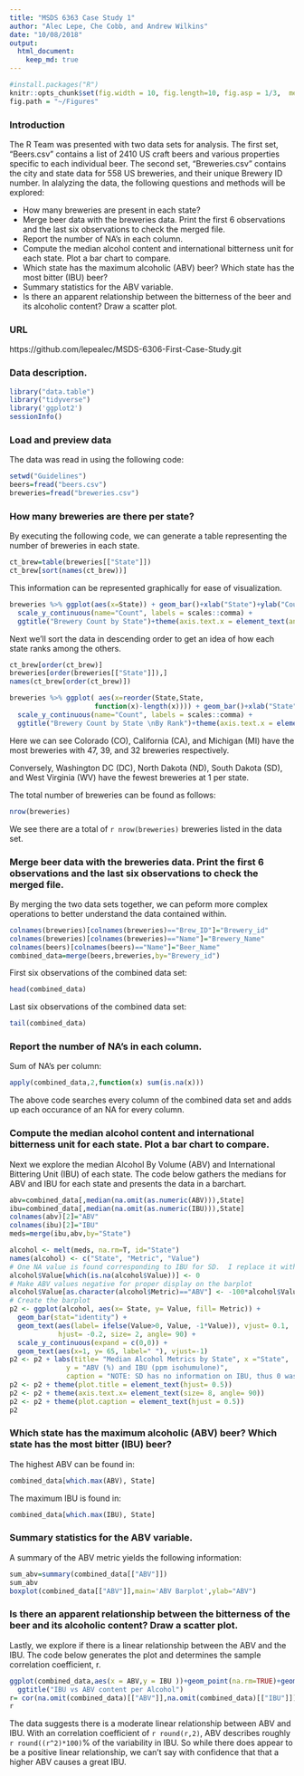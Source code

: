 ---
title: "MSDS 6363 Case Study 1"
author: "Alec Lepe, Che Cobb, and Andrew Wilkins"
date: "10/08/2018"
output: 
  html_document:
    keep_md: true
---
```{r setup, include = FALSE}
#install.packages("R")
knitr::opts_chunk$set(fig.width = 10, fig.length=10, fig.asp = 1/3,  message=FALSE)
fig.path = "~/Figures"
```

### Introduction

The R Team was presented with two data sets for analysis.  The first set, "Beers.csv" contains a list of 2410 US craft beers and various properties specific to each individual beer.  The second set, "Breweries.csv" contains the city and state data for 558 US breweries, and their unique Brewery ID number.  In alalyzing the data, the following questions and methods will be explored:

* How many breweries are present in each state?
* Merge beer data with the breweries data. Print the first 6
observations and the last six observations to check the merged file.
* Report the number of NA's in each column.
* Compute the median alcohol content and international
bitterness unit for each state. Plot a bar chart to compare.
* Which state has the maximum alcoholic (ABV) beer? Which
state has the most bitter (IBU) beer?
* Summary statistics for the ABV variable.
* Is there an apparent relationship between the bitterness of the
beer and its alcoholic content? Draw a scatter plot.

### URL
https://github.com/lepealec/MSDS-6306-First-Case-Study.git

### Data description.

``` {r reproducibility}
library("data.table")
library("tidyverse")
library('ggplot2')
sessionInfo()
```

### Load and preview data

The data was read in using the following code:
``` {r load data}
setwd("Guidelines")
beers=fread("beers.csv")
breweries=fread("breweries.csv")
```


### How many breweries are there per state?
By executing the following code, we can generate a table representing the number of breweries in each state.
```{r breweries per state by state}
ct_brew=table(breweries[["State"]])
ct_brew[sort(names(ct_brew))]
```

This information can be represented graphically for ease of visualization.
``` {r plot1}
breweries %>% ggplot(aes(x=State)) + geom_bar()+xlab("State")+ylab("Count") + 
  scale_y_continuous(name="Count", labels = scales::comma) +
  ggtitle("Brewery Count by State")+theme(axis.text.x = element_text(angle = 90, hjust = 1))
```
Next we'll sort the data in descending order to get an idea of how each state ranks among the others.
```{r breweries_per_state_by_rank}
ct_brew[order(ct_brew)]
breweries[order(breweries[["State"]]),]
names(ct_brew[order(ct_brew)])

breweries %>% ggplot( aes(x=reorder(State,State,
                     function(x)-length(x)))) + geom_bar()+xlab("State")+ylab("Count") + 
  scale_y_continuous(name="Count", labels = scales::comma) +
  ggtitle("Brewery Count by State \nBy Rank")+theme(axis.text.x = element_text(angle = 90, hjust = 1))
```

Here we can see Colorado (CO), California (CA), and Michigan (MI) have the most breweries with 47, 39, and 32 breweries respectively.

Conversely, Washington DC (DC), North Dakota (ND), South Dakota (SD), and West Virginia (WV) have the fewest breweries at 1 per state.

The total number of breweries can be found as follows:
```{r total breweries}
nrow(breweries)
```

We see there are a total of `r nrow(breweries)` breweries listed in the data set.

### Merge beer data with the breweries data. Print the first 6 observations and the last six observations to check the merged file.

By merging the two data sets together, we can peform more complex operations to better understand the data contained within.
``` {r merge data sets}
colnames(breweries)[colnames(breweries)=="Brew_ID"]="Brewery_id"
colnames(breweries)[colnames(breweries)=="Name"]="Brewery_Name"
colnames(beers)[colnames(beers)=="Name"]="Beer_Name"
combined_data=merge(beers,breweries,by="Brewery_id")
```
First six observations of the combined data set:
``` {r head}
head(combined_data)
```
Last six observations of the combined data set:
``` {r tail}
tail(combined_data)
```

### Report the number of NA's in each column.
Sum of NA's per column:
``` {r sum of NA}
apply(combined_data,2,function(x) sum(is.na(x)))
```
The above code searches every column of the combined data set and adds up each occurance of an NA for every column.

### Compute the median alcohol content and international bitterness unit for each state. Plot a bar chart to compare.

Next we explore the median Alcohol By Volume (ABV) and International Bittering Unit (IBU) of each state.  The code below gathers the medians for ABV and IBU for each state and presents the data in a barchart.

``` {r meds}
abv=combined_data[,median(na.omit(as.numeric(ABV))),State]
ibu=combined_data[,median(na.omit(as.numeric(IBU))),State]
colnames(abv)[2]="ABV"
colnames(ibu)[2]="IBU"
meds=merge(ibu,abv,by="State")
```

``` {r MedianPlot}
alcohol <- melt(meds, na.rm=T, id="State")
names(alcohol) <- c("State", "Metric", "Value")
# One NA value is found corresponding to IBU for SD.  I replace it with 0.
alcohol$Value[which(is.na(alcohol$Value))] <- 0
# Make ABV values negative for proper display on the barplot
alcohol$Value[as.character(alcohol$Metric)=="ABV"] <- -100*alcohol$Value[as.character(alcohol$Metric)=="ABV"]
# Create the barplot
p2 <- ggplot(alcohol, aes(x= State, y= Value, fill= Metric)) + 
  geom_bar(stat="identity") +
  geom_text(aes(label= ifelse(Value>0, Value, -1*Value)), vjust= 0.1,
            hjust= -0.2, size= 2, angle= 90) +
  scale_y_continuous(expand = c(0,0)) +
  geom_text(aes(x=1, y= 65, label=" "), vjust=-1)
p2 <- p2 + labs(title= "Median Alcohol Metrics by State", x ="State", 
              y = "ABV (%) and IBU (ppm isohumulone)",
              caption = "NOTE: SD has no information on IBU, thus 0 was used.")
p2 <- p2 + theme(plot.title = element_text(hjust= 0.5))
p2 <- p2 + theme(axis.text.x= element_text(size= 8, angle= 90))
p2 <- p2 + theme(plot.caption = element_text(hjust = 0.5))
p2
```

### Which state has the maximum alcoholic (ABV) beer? Which state has the most bitter (IBU) beer?

The highest ABV can be found in:
``` {r max abv}
combined_data[which.max(ABV), State]
```

The maximum IBU is found in:
``` {r max ibu}
combined_data[which.max(IBU), State]
```

### Summary statistics for the ABV variable.

A summary of the ABV metric yields the following information:
``` {r summary ABV}
sum_abv=summary(combined_data[["ABV"]])
sum_abv
boxplot(combined_data[["ABV"]],main='ABV Barplot',ylab="ABV")
```

### Is there an apparent relationship between the bitterness of the beer and its alcoholic content? Draw a scatter plot.

Lastly, we explore if there is a linear relationship between the ABV and the IBU.  The code below generates the plot and determines the sample correlation coefficient, r.
``` {r correl_graph}
ggplot(combined_data,aes(x = ABV,y = IBU ))+geom_point(na.rm=TRUE)+geom_smooth(method=lm,se=FALSE, na.rm=TRUE)+
  ggtitle("IBU vs ABV content per Alcohol")
r= cor(na.omit(combined_data)[["ABV"]],na.omit(combined_data)[["IBU"]])
r
```

The data suggests there is a moderate linear relationship between ABV and IBU.  With an correlation coefficient of `r round(r,2)`, ABV describes roughly `r round((r^2)*100)`% of the variability in IBU.  So while there does appear to be a positive linear relationship, we can't say with confidence that that a higher ABV causes a great IBU. 